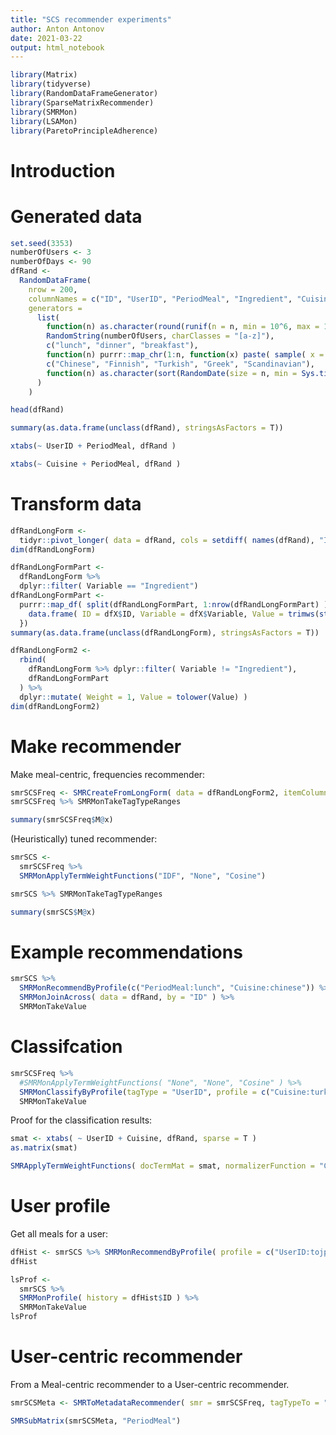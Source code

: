 ```yaml
---
title: "SCS recommender experiments"
author: Anton Antonov
date: 2021-03-22
output: html_notebook
---
```


```r
library(Matrix)
library(tidyverse)
library(RandomDataFrameGenerator)
library(SparseMatrixRecommender)
library(SMRMon)
library(LSAMon)
library(ParetoPrincipleAdherence)
```

# Introduction

# Generated data

```r
set.seed(3353)
numberOfUsers <- 3
numberOfDays <- 90
dfRand <- 
  RandomDataFrame( 
    nrow = 200,
    columnNames = c("ID", "UserID", "PeriodMeal", "Ingredient", "Cuisine", "TimeStamp"),
    generators = 
      list(
        function(n) as.character(round(runif(n = n, min = 10^6, max = 16^8 ))),
        RandomString(numberOfUsers, charClasses = "[a-z]"),
        c("lunch", "dinner", "breakfast"),
        function(n) purrr::map_chr(1:n, function(x) paste( sample( x = c("protein", "carb", "low calorie", "fat", "saturated fat"), prob = c(1, 2, 0.5, 1, 0.4), size = 3, replace = F), collapse = "; " )),
        c("Chinese", "Finnish", "Turkish", "Greek", "Scandinavian"),
        function(n) as.character(sort(RandomDate(size = n, min = Sys.time(), max = Sys.time() + numberOfDays*24*3600)))
      )
    )
```

```r
head(dfRand)
```

```r
summary(as.data.frame(unclass(dfRand), stringsAsFactors = T))
```

```r
xtabs(~ UserID + PeriodMeal, dfRand )
```

```r
xtabs(~ Cuisine + PeriodMeal, dfRand )
```

# Transform data

```r
dfRandLongForm <- 
  tidyr::pivot_longer( data = dfRand, cols = setdiff( names(dfRand), "ID"), names_to = "Variable", values_to = "Value")
dim(dfRandLongForm)
```

```r
dfRandLongFormPart <- 
  dfRandLongForm %>% 
  dplyr::filter( Variable == "Ingredient")
dfRandLongFormPart <- 
  purrr::map_df( split(dfRandLongFormPart, 1:nrow(dfRandLongFormPart) ), function(dfX) {
    data.frame( ID = dfX$ID, Variable = dfX$Variable, Value = trimws(strsplit(dfX$Value, ";")[[1]]) )
  })
summary(as.data.frame(unclass(dfRandLongForm), stringsAsFactors = T))
```

```r
dfRandLongForm2 <- 
  rbind(
    dfRandLongForm %>% dplyr::filter( Variable != "Ingredient"),
    dfRandLongFormPart
  ) %>% 
  dplyr::mutate( Weight = 1, Value = tolower(Value) )
dim(dfRandLongForm2)
```

# Make recommender

Make meal-centric, frequencies recommender:

```r
smrSCSFreq <- SMRCreateFromLongForm( data = dfRandLongForm2, itemColumnName = "ID", tagTypeColumnName = "Variable", valueColumnName = "Value", weightColumnName = "Weight", addTagTypesToColumnNamesQ = T )
smrSCSFreq %>% SMRMonTakeTagTypeRanges
```

```r
summary(smrSCSFreq$M@x)
```

(Heuristically) tuned recommender:

```r
smrSCS <- 
  smrSCSFreq %>% 
  SMRMonApplyTermWeightFunctions("IDF", "None", "Cosine")
```

```r
smrSCS %>% SMRMonTakeTagTypeRanges
```

```r
summary(smrSCS$M@x)
```

# Example recommendations

```r
smrSCS %>% 
  SMRMonRecommendByProfile(c("PeriodMeal:lunch", "Cuisine:chinese")) %>% 
  SMRMonJoinAcross( data = dfRand, by = "ID" ) %>% 
  SMRMonTakeValue
```

# Classifcation 

```r
smrSCSFreq %>% 
  #SMRMonApplyTermWeightFunctions( "None", "None", "Cosine" ) %>% 
  SMRMonClassifyByProfile(tagType = "UserID", profile = c("Cuisine:turkish"=1, "Cuisine:chinese"=0.5) ) %>% 
  SMRMonTakeValue
```
Proof for the classification results:

```r
smat <- xtabs( ~ UserID + Cuisine, dfRand, sparse = T )
as.matrix(smat)
```
```r
SMRApplyTermWeightFunctions( docTermMat = smat, normalizerFunction = "Cosine" )
```


# User profile

Get all meals for a user:

```r
dfHist <- smrSCS %>% SMRMonRecommendByProfile( profile = c("UserID:tojp"), nrecs = NULL ) %>% SMRMonTakeValue
dfHist
```

```r
lsProf <- 
  smrSCS %>% 
  SMRMonProfile( history = dfHist$ID ) %>% 
  SMRMonTakeValue
lsProf
```

# User-centric recommender

From a Meal-centric recommender to a User-centric recommender.

```r
smrSCSMeta <- SMRToMetadataRecommender( smr = smrSCSFreq, tagTypeTo = "UserID" )
```

```r
SMRSubMatrix(smrSCSMeta, "PeriodMeal")
```

